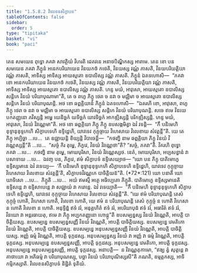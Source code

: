 ```yaml
---
title: "1.5.8.2 វិលេខនសិក្ខាបទ"
tableOfContents: false
sidebar:
  order: 5
type: "tipitaka"
basket: "vi"
book: "paci"
---
```



<DynamicBreadcrumb />

<Division number="438" book="paci">

<Paragraph number="1318" book="paci">
តេន សមយេន ពុទ្ធោ ភគវា សាវត្ថិយំ វិហរតិ ជេតវនេ អនាថបិណ្ឌិកស្ស អារាមេ. តេន ខោ បន សមយេន ភគវា ភិក្ខូនំ អនេកបរិយាយេន វិនយកថំ កថេតិ, វិនយស្ស វណ្ណំ ភាសតិ, វិនយបរិយត្តិយា វណ្ណំ ភាសតិ, អាទិស្ស អាទិស្ស អាយស្មតោ ឧបាលិស្ស វណ្ណំ ភាសតិ. ភិក្ខូនំ ឯតទហោសិ—  “ភគវា ខោ អនេកបរិយាយេន វិនយកថំ កថេតិ, វិនយស្ស វណ្ណំ ភាសតិ, វិនយបរិយត្តិយា វណ្ណំ ភាសតិ, អាទិស្ស អាទិស្ស អាយស្មតោ ឧបាលិស្ស វណ្ណំ ភាសតិ. ហន្ទ មយំ, អាវុសោ, អាយស្មតោ ឧបាលិស្ស សន្តិកេ វិនយំ បរិយាបុណាមា”តិ, តេ ច ពហូ ភិក្ខូ ថេរា ច នវា ច មជ្ឈិមា ច អាយស្មតោ ឧបាលិស្ស សន្តិកេ វិនយំ បរិយាបុណន្តិ.
</Paragraph>

<Paragraph number="1319" book="paci">
អថ ខោ ឆព្ពគ្គិយានំ ភិក្ខូនំ ឯតទហោសិ—  “ឯតរហិ ខោ, អាវុសោ, ពហូ ភិក្ខូ ថេរា ច នវា ច មជ្ឈិមា ច អាយស្មតោ ឧបាលិស្ស សន្តិកេ វិនយំ បរិយាបុណន្តិ. សចេ ឥមេ វិនយេ បកតញ្ញុនោ ភវិស្សន្តិ អម្ហេ យេនិច្ឆកំ យទិច្ឆកំ យាវទិច្ឆកំ អាកឌ្ឍិស្សន្តិ បរិកឌ្ឍិស្សន្តិ. ហន្ទ មយំ, អាវុសោ, វិនយំ វិវណ្ណេមា”តិ. អថ ខោ ឆព្ពគ្គិយា ភិក្ខូ ភិក្ខូ ឧបសង្កមិត្វា ឯវំ វទន្តិ—  “កឹ បនិមេហិ ខុទ្ទានុខុទ្ទកេហិ សិក្ខាបទេហិ ឧទ្ទិដ្ឋេហិ, យាវទេវ កុក្កុច្ចាយ វិហេសាយ វិលេខាយ សំវត្តន្តី”តិ.
</Paragraph>

<Paragraph number="1320" book="paci">
យេ តេ ភិក្ខូ អប្បិច្ឆា …បេ…  តេ ឧជ្ឈាយន្តិ ខិយ្យន្តិ វិបាចេន្តិ—  “កថញ្ហិ នាម ឆព្ពគ្គិយា ភិក្ខូ វិនយំ វិវណ្ណេស្សន្តី”តិ …បេ…  “សច្ចំ កិរ តុម្ហេ, ភិក្ខវេ, វិនយំ វិវណ្ណេថា”តិ? “សច្ចំ, ភគវា”តិ. វិគរហិ ពុទ្ធោ ភគវា …បេ…  កថញ្ហិ នាម តុម្ហេ, មោឃបុរិសា, វិនយំ វិវណ្ណេស្សថ. នេតំ, មោឃបុរិសា, អប្បសន្នានំ វា បសាទាយ …បេ…  ឯវញ្ច បន, ភិក្ខវេ, ឥមំ សិក្ខាបទំ ឧទ្ទិសេយ្យាថ—
</Paragraph>

</Division>
<Division number="439" book="paci">

<Paragraph number="1321" book="paci">
<Emphasis>“យោ បន ភិក្ខុ បាតិមោក្ខេ ឧទ្ទិស្សមានេ ឯវំ វទេយ្យ—  ‘កឹ បនិមេហិ ខុទ្ទានុខុទ្ទកេហិ សិក្ខាបទេហិ ឧទ្ទិដ្ឋេហិ, យាវទេវ កុក្កុច្ចាយ វិហេសាយ វិលេខាយ សំវត្តន្តី’តិ, សិក្ខាបទវិវណ្ណកេ បាចិត្តិយន៑”</Emphasis>តិ. (*72*:<Emphasis>121</Emphasis>)
</Paragraph>

</Division>
<Division number="440" book="paci">

<Paragraph number="1322" book="paci">
<Emphasis>យោ បនា</Emphasis>តិ យោ យាទិសោ …បេ…  <Emphasis>ភិក្ខូ</Emphasis>តិ …បេ…  អយំ ឥមស្មឹ អត្ថេ អធិប្បេតោ ភិក្ខូតិ.
</Paragraph>

<Paragraph number="1323" book="paci">
<Emphasis>បាតិមោក្ខេ ឧទ្ទិស្សមានេ</Emphasis>តិ ឧទ្ទិសន្តេ វា ឧទ្ទិសាបេន្តេ វា សជ្ឈាយំ វា ករោន្តេ.
</Paragraph>

<Paragraph number="1324" book="paci">
<Emphasis>ឯវំ វទេយ្យា</Emphasis>តិ—  “កឹ បនិមេហិ ខុទ្ទានុខុទ្ទកេហិ សិក្ខាបទេហិ ឧទ្ទិដ្ឋេហិ, យាវទេវ កុក្កុច្ចាយ វិហេសាយ វិលេខាយ សំវត្តន្តី”តិ. “យេ ឥមំ បរិយាបុណន្តិ តេសំ កុក្កុច្ចំ ហោតិ, វិហេសា ហោតិ, វិលេខា ហោតិ, យេ ឥមំ ន បរិយាបុណន្តិ តេសំ កុក្កុច្ចំ ន ហោតិ វិហេសា ន ហោតិ វិលេខា ន ហោតិ. អនុទ្ទិដ្ឋំ ឥទំ វរំ, អនុគ្គហិតំ ឥទំ វរំ, អបរិយាបុដំ ឥទំ វរំ, អធារិតំ ឥទំ វរំ, វិនយោ វា អន្តរធាយតុ, ឥមេ វា ភិក្ខូ អប្បកតញ្ញុនោ ហោន្តូ”តិ ឧបសម្បន្នស្ស វិនយំ វិវណ្ណេតិ, អាបត្តិ បាចិត្តិយស្ស.
</Paragraph>

</Division>
<Division number="441" book="paci">

<Paragraph number="1325" book="paci">
ឧបសម្បន្នេ ឧបសម្បន្នសញ្ញី វិនយំ វិវណ្ណេតិ, អាបត្តិ បាចិត្តិយស្ស. ឧបសម្បន្នេ វេមតិកោ វិនយំ វិវណ្ណេតិ, អាបត្តិ បាចិត្តិយស្ស. ឧបសម្បន្នេ អនុបសម្បន្នសញ្ញី វិនយំ វិវណ្ណេតិ, អាបត្តិ បាចិត្តិយស្ស.
</Paragraph>

<Paragraph number="1326" book="paci">
អញ្ញំ ធម្មំ វិវណ្ណេតិ, អាបត្តិ ទុក្កដស្ស. អនុបសម្បន្នស្ស វិនយំ វា អញ្ញំ វា ធម្មំ វិវណ្ណេតិ, អាបត្តិ ទុក្កដស្ស. អនុបសម្បន្នេ ឧបសម្បន្នសញ្ញី, អាបត្តិ ទុក្កដស្ស. អនុបសម្បន្នេ វេមតិកោ, អាបត្តិ ទុក្កដស្ស. អនុបសម្បន្នេ អនុបសម្បន្នសញ្ញី, អាបត្តិ ទុក្កដស្ស.
</Paragraph>

</Division>
<Division number="442" book="paci">

<Paragraph number="1327" book="paci">
អនាបត្តិ—  ន វិវណ្ណេតុកាមោ, “ឥង្ឃ ត្វំ សុត្តន្តេ វា គាថាយោ វា អភិធម្មំ វា បរិយាបុណស្សុ, បច្ឆា វិនយំ បរិយាបុណិស្សសី”តិ ភណតិ, ឧម្មត្តកស្ស, អាទិកម្មិកស្សាតិ.

</Paragraph>
</Division>

<Paragraph number="1328" type="center" book="paci">
វិលេខនសិក្ខាបទំ និដ្ឋិតំ ទុតិយំ.
</Paragraph>